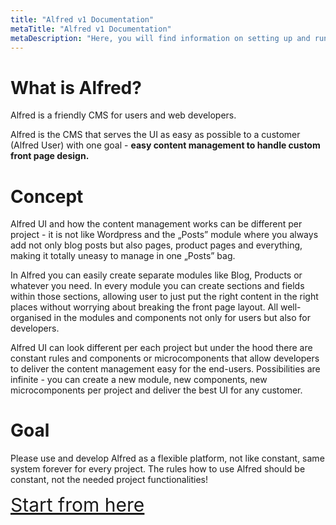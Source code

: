 ```yaml
---
title: "Alfred v1 Documentation"
metaTitle: "Alfred v1 Documentation"
metaDescription: "Here, you will find information on setting up and running a web project based on Alfred CMS."
---
```


# What is Alfred?
Alfred is a friendly CMS for users and web developers.

Alfred is the CMS that serves the UI as easy as possible to a customer (Alfred User) with one goal - **easy content management to handle custom front page design.** 

# Concept
Alfred UI and how the content management works can be different per project - it is not like Wordpress and the „Posts” module where you always add not only blog posts but also pages, product pages and everything, making it totally uneasy to manage in one „Posts” bag.

In Alfred you can easily create separate modules like Blog, Products or whatever you need. In every module you can create sections and fields within those sections, allowing user to just put the right content in the right places without worrying about breaking the front page layout. All well-organised in the modules and components not only for users but also for developers.

Alfred UI can look different per each project but under the hood there are constant rules and components or microcomponents that allow developers to deliver the content management easy for the end-users. Possibilities are infinite - you can create a new module, new components, new microcomponents per project and deliver the best UI for any customer.

# Goal
Please use and develop Alfred as a flexible platform, not like constant, same system forever for every project. The rules how to use Alfred should be constant, not the needed project functionalities!

<span style="font-size: 30px"><a href="/getting-started"><u>Start from here</u></a></span>